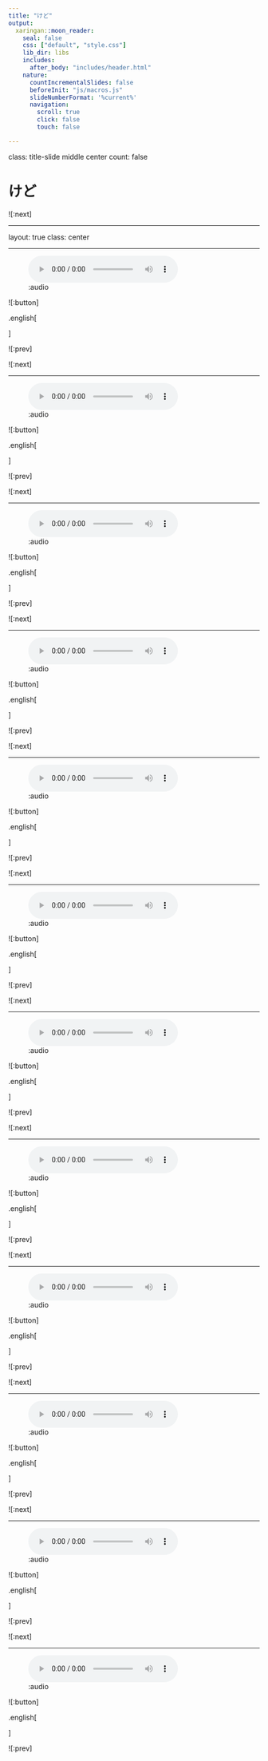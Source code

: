 ```yaml
---
title: "けど"
output:
  xaringan::moon_reader:
    seal: false
    css: ["default", "style.css"]
    lib_dir: libs
    includes: 
      after_body: "includes/header.html"
    nature:
      countIncrementalSlides: false
      beforeInit: "js/macros.js"
      slideNumberFormat: '%current%'
      navigation:
        scroll: true
        click: false
        touch: false

---
```

class: title-slide middle center
count: false

# けど

![:next]

---

layout: true
class: center

---

![:audio](18/kedo-01.mp3)

![:button]

.english[



]

![:prev]

![:next]

---



![:audio](18/kedo-02.mp3)

![:button]

.english[



]

![:prev]

![:next]

---



![:audio](18/kedo-03.mp3)

![:button]

.english[



]

![:prev]

![:next]

---



![:audio](18/kedo-04.mp3)

![:button]

.english[



]

![:prev]

![:next]

---



![:audio](18/kedo-05.mp3)

![:button]

.english[



]

![:prev]

![:next]

---



![:audio](18/kedo-06.mp3)

![:button]

.english[



]

![:prev]

![:next]

---



![:audio](18/kedo-07.mp3)

![:button]

.english[



]

![:prev]

![:next]

---



![:audio](18/kedo-08.mp3)

![:button]

.english[



]

![:prev]

![:next]

---



![:audio](18/kedo-09.mp3)

![:button]

.english[



]

![:prev]

![:next]

---



![:audio](18/kedo-10.mp3)

![:button]

.english[



]

![:prev]

![:next]

---



![:audio](18/kedo-11.mp3)

![:button]

.english[



]

![:prev]

![:next]

---



![:audio](18/kedo-12.mp3)

![:button]

.english[



]

![:prev]


